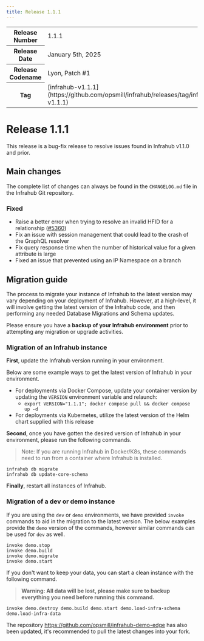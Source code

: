```yaml
---
title: Release 1.1.1
---
```

<table>
  <tbody>
    <tr>
      <th>Release Number</th>
      <td>1.1.1</td>
    </tr>
    <tr>
      <th>Release Date</th>
      <td>January 5th, 2025</td>
    </tr>
    <tr>
      <th>Release Codename</th>
      <td>Lyon, Patch #1</td>
    </tr>
    <tr>
      <th>Tag</th>
      <td>[infrahub-v1.1.1](https://github.com/opsmill/infrahub/releases/tag/infrahub-v1.1.1)</td>
    </tr>
  </tbody>
</table>

# Release 1.1.1

This release is a bug-fix release to resolve issues found in Infrahub v1.1.0 and prior.

## Main changes

The complete list of changes can always be found in the `CHANGELOG.md` file in the Infrahub Git repository.

### Fixed

- Raise a better error when trying to resolve an invalid HFID for a relationship ([#5360](https://github.com/opsmill/infrahub/issues/5360))
- Fix an issue with session management that could lead to the crash of the GraphQL resolver
- Fix query response time when the number of historical value for a given attribute is large
- Fixed an issue that prevented using an IP Namespace on a branch

## Migration guide

The process to migrate your instance of Infrahub to the latest version may vary depending on your deployment of Infrahub.
However, at a high-level, it will involve getting the latest version of the Infrahub code, and then performing any needed Database Migrations and Schema updates.

Please ensure you have a **backup of your Infrahub environment** prior to attempting any migration or upgrade activities.

### Migration of an Infrahub instance

**First**, update the Infrahub version running in your environment.

Below are some example ways to get the latest version of Infrahub in your environment.

- For deployments via Docker Compose, update your container version by updating the `VERSION` environment variable and relaunch:
  - `export VERSION="1.1.1"; docker compose pull && docker compose up -d`
- For deployments via Kubernetes, utilize the latest version of the Helm chart supplied with this release

**Second**, once you have gotten the desired version of Infrahub in your environment, please run the following commands.

> Note: If you are running Infrahub in Docker/K8s, these commands need to run from a container where Infrahub is installed.

```shell
infrahub db migrate
infrahub db update-core-schema
```

**Finally**, restart all instances of Infrahub.

### Migration of a dev or demo instance

If you are using the `dev` or `demo` environments, we have provided `invoke` commands to aid in the migration to the latest version.
The below examples provide the `demo` version of the commands, however similar commands can be used for `dev` as well.

```shell
invoke demo.stop
invoke demo.build
invoke demo.migrate
invoke demo.start
```

If you don't want to keep your data, you can start a clean instance with the following command.

> **Warning: All data will be lost, please make sure to backup everything you need before running this command.**

```shell
invoke demo.destroy demo.build demo.start demo.load-infra-schema demo.load-infra-data
```

The repository https://github.com/opsmill/infrahub-demo-edge has also been updated, it's recommended to pull the latest changes into your fork.
